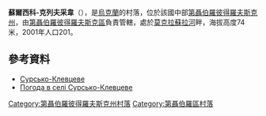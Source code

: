{{coord|48|18|37|N|34|53|41|E|scale:30000_region:UA|display=title}}

'''蘇爾西科-克列夫采韋'''（{{lang-uk|Сурсько-Клевцеве}}），是[[烏克蘭|烏克蘭]]的村落，位於該國中部[[第聶伯羅彼得羅夫斯克州|第聶伯羅彼得羅夫斯克州]]，由[[第聶伯羅彼得羅夫斯克區|第聶伯羅彼得羅夫斯克區]]負責管轄，處於[[莫克拉蘇拉河|莫克拉蘇拉河]]畔，海拔高度74米，2001年人口201。

==參考資料==
*[http://gska2.rada.gov.ua/pls/z7502/A005?rdat1=20.10.2003&rf7571=5324 Сурсько-Клевцеве]{{Dead link|date=2018年6月 |bot=InternetArchiveBot |fix-attempted=no }}
* [http://weather.in.ua/ua/dnepropetrovskaja/25554 Погода в селі Сурсько-Клевцеве] {{Wayback|url=http://weather.in.ua/ua/dnepropetrovskaja/25554 |date=20160607124632 }}

{{DEFAULTSORT:Сурсько-Клевцеве}}
[[Category:第聶伯羅彼得羅夫斯克州村落|Category:第聶伯羅彼得羅夫斯克州村落]]
[[Category:第聶伯羅區村落|Category:第聶伯羅區村落]]


{{Dnipropetrovsk-geo-stub}}